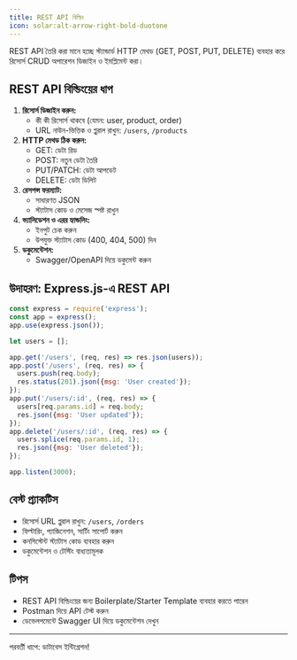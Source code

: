 ```yaml
---
title: REST API বিল্ডিং
icon: solar:alt-arrow-right-bold-duotone
---
```


REST API তৈরি করা মানে হচ্ছে স্ট্যান্ডার্ড HTTP মেথড (GET, POST, PUT, DELETE) ব্যবহার করে রিসোর্স CRUD অপারেশন ডিজাইন ও ইমপ্লিমেন্ট করা।

## REST API বিল্ডিংয়ের ধাপ
1. **রিসোর্স ডিজাইন করুন:**
   - কী কী রিসোর্স থাকবে (যেমন: user, product, order)
   - URL নাউন-ভিত্তিক ও প্লুরাল রাখুন: `/users`, `/products`
2. **HTTP মেথড ঠিক করুন:**
   - GET: ডেটা রিড
   - POST: নতুন ডেটা তৈরি
   - PUT/PATCH: ডেটা আপডেট
   - DELETE: ডেটা ডিলিট
3. **রেসপন্স ফরম্যাট:**
   - সাধারণত JSON
   - স্ট্যাটাস কোড ও মেসেজ স্পষ্ট রাখুন
4. **ভ্যালিডেশন ও এরর হ্যান্ডলিং:**
   - ইনপুট চেক করুন
   - উপযুক্ত স্ট্যাটাস কোড (400, 404, 500) দিন
5. **ডকুমেন্টেশন:**
   - Swagger/OpenAPI দিয়ে ডকুমেন্ট করুন

## উদাহরণ: Express.js-এ REST API
```js
const express = require('express');
const app = express();
app.use(express.json());

let users = [];

app.get('/users', (req, res) => res.json(users));
app.post('/users', (req, res) => {
  users.push(req.body);
  res.status(201).json({msg: 'User created'});
});
app.put('/users/:id', (req, res) => {
  users[req.params.id] = req.body;
  res.json({msg: 'User updated'});
});
app.delete('/users/:id', (req, res) => {
  users.splice(req.params.id, 1);
  res.json({msg: 'User deleted'});
});

app.listen(3000);
```

## বেস্ট প্র্যাকটিস
- রিসোর্স URL প্লুরাল রাখুন: `/users`, `/orders`
- ফিল্টারিং, প্যাজিনেশন, সার্টিং সাপোর্ট করুন
- কনসিস্টেন্ট স্ট্যাটাস কোড ব্যবহার করুন
- ডকুমেন্টেশন ও টেস্টিং বাধ্যতামূলক

## টিপস
- REST API বিল্ডিংয়ের জন্য Boilerplate/Starter Template ব্যবহার করতে পারেন
- Postman দিয়ে API টেস্ট করুন
- ডেভেলপমেন্টে Swagger UI দিয়ে ডকুমেন্টেশন দেখুন

---

পরবর্তী ধাপে: ডাটাবেস ইন্টিগ্রেশন!
